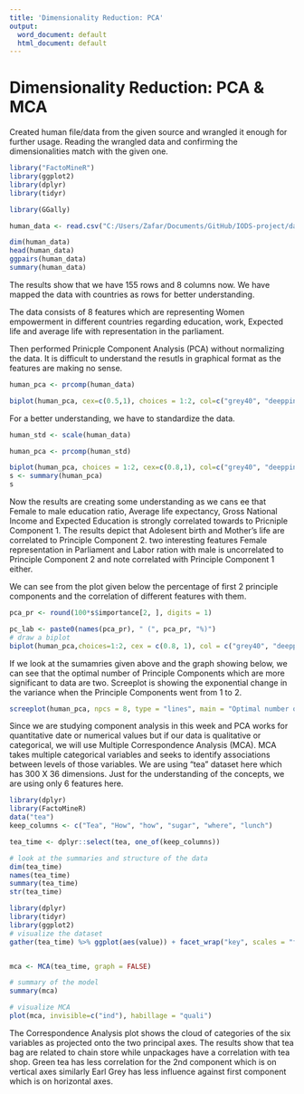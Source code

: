 ```yaml
---
title: 'Dimensionality Reduction: PCA'
output:
  word_document: default
  html_document: default
---
```

# Dimensionality Reduction: PCA & MCA
Created human file/data from the given source and wrangled it enough for further usage. Reading the wrangled data and confirming the dimensionalities match with the given one.

```r
library("FactoMineR")
library(ggplot2)
library(dplyr)
library(tidyr)

library(GGally)

human_data <- read.csv("C:/Users/Zafar/Documents/GitHub/IODS-project/data/human_.csv", sep = ",", header = TRUE, row.names = 1)
```

```r
dim(human_data)
head(human_data)
ggpairs(human_data)
summary(human_data)
```

The results show that we have 155 rows and 8 columns now. We have mapped the data with countries as rows for better understanding. 

The data consists of 8 features which are representing Women empowerment in different countries regarding education, work, Expected life and average life with representation in the parliament.

Then performed Prinicple Component Analysis (PCA) without normalizing the data. It is difficult to understand the resutls in graphical format as the features are making no sense.

```r

human_pca <- prcomp(human_data)

biplot(human_pca, cex=c(0.5,1), choices = 1:2, col=c("grey40", "deeppink2"))

```

For a better understanding, we have to standardize the data. 
```r

human_std <- scale(human_data)

human_pca <- prcomp(human_std)

biplot(human_pca, choices = 1:2, cex=c(0.8,1), col=c("grey40", "deeppink2"))
s <- summary(human_pca)
s
```

Now the results are creating some understanding as we cans ee that Female to male education ratio, Average life expectancy, Gross National Income and Expected Education is strongly correlated towards to Pricniple Component 1. 
The results depict that Adolesent birth and Mother's life are correlated to Principle Component 2. 
two interesting features Female representation in Parliament and Labor ration with male is uncorrelated to Principle Component 2 and note correlated with Principle Component 1 either.

We can see from the plot given below the percentage of first 2 principle components and the correlation of different features with them.

```r
pca_pr <- round(100*s$importance[2, ], digits = 1)

pc_lab <- paste0(names(pca_pr), " (", pca_pr, "%)")
# draw a biplot
biplot(human_pca,choices=1:2, cex = c(0.8, 1), col = c("grey40", "deeppink2"), xlab = pc_lab[1], ylab = pc_lab[2])

```

 If we look at the sumamries given above and the graph showing below, we can see that the optimal number of Principle Components which are more significant to data are two.
 Screeplot is showing the exponential change in the variance when the Principle Components went from 1 to 2. 
 
```r
screeplot(human_pca, npcs = 8, type = "lines", main = "Optimal number of PCs")
```

Since we are studying component analysis in this week and PCA works for quantitative date or numerical values but if our data is qualitative or categorical, we will use Multiple Correspondence Analysis (MCA). 
MCA takes multiple categorical variables and seeks to identify associations between levels of those variables.
We are using "tea" dataset here which has 300 X 36 dimensions. 
Just for the understanding of the concepts, we are using only 6 features here. 

```r
library(dplyr)
library(FactoMineR)
data("tea")
keep_columns <- c("Tea", "How", "how", "sugar", "where", "lunch")

tea_time <- dplyr::select(tea, one_of(keep_columns))
```

```r

# look at the summaries and structure of the data
dim(tea_time)
names(tea_time)
summary(tea_time)
str(tea_time)
```

```r
library(dplyr)
library(tidyr)
library(ggplot2)
# visualize the dataset
gather(tea_time) %>% ggplot(aes(value)) + facet_wrap("key", scales = "free") +geom_bar()+theme(axis.text.x = element_text(angle = 45, hjust = 1, size = 8))


mca <- MCA(tea_time, graph = FALSE)
```

```r

# summary of the model
summary(mca)

# visualize MCA
plot(mca, invisible=c("ind"), habillage = "quali")

```


The Correspondence Analysis plot shows the cloud of categories of the six variables as projected onto the two principal  axes. The results show that tea bag are related to chain store while unpackages have a correlation with tea shop. Green tea has less correlation for the 2nd component which is on vertical axes similarly Earl Grey has less influence against first component which is on horizontal axes.


 